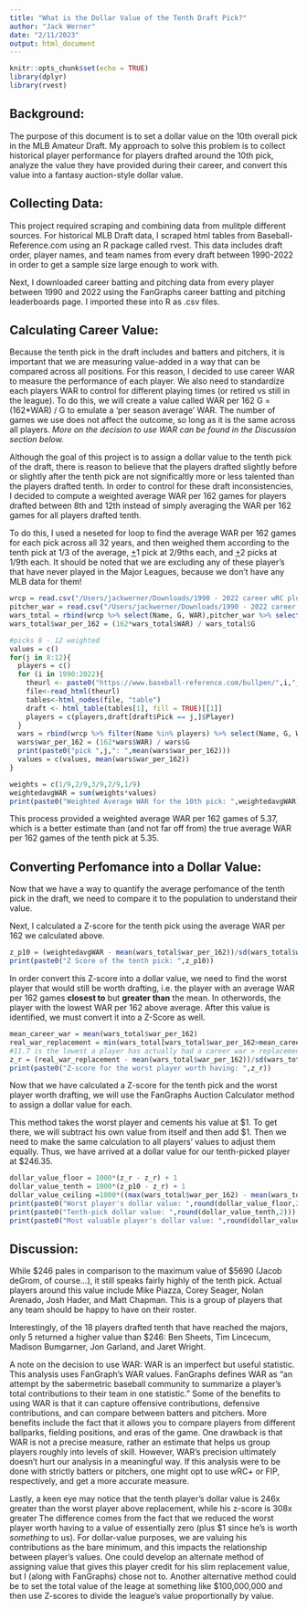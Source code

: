 ```yaml
---
title: "What is the Dollar Value of the Tenth Draft Pick?"
author: "Jack Werner"
date: "2/11/2023"
output: html_document
---
```


```r
knitr::opts_chunk$set(echo = TRUE)
library(dplyr)
library(rvest)
```

## Background:

The purpose of this document is to set a dollar value on the 10th overall pick in the MLB Amateur Draft. My approach to solve this problem is to collect historical player performance for players drafted around the 10th pick, analyze the value they have provided during their career, and convert this value into a fantasy auction-style dollar value. 

## Collecting Data:
This project required scraping and combining data from mulitple different sources. For historical MLB Draft data, I scraped html tables from Baseball-Reference.com using an R package called rvest. This data includes draft order, player names, and team names from every draft between 1990-2022 in order to get a sample size large enough to work with.

Next, I downloaded career batting and pitching data from every player between 1990 and 2022 using the FanGraphs career batting and pitching leaderboards page. I imported these into R as .csv files.

## Calculating Career Value:
Because the tenth pick in the draft includes and batters and pitchers, it is important that we are measuring value-added in a way that can be compared across all positions. For this reason, I decided to use career WAR to measure the performance of each player. We also need to standardize each players WAR to control for different playing times (or retired vs still in the league). To do this, we will create a value called WAR per 162 G = (162*WAR) / G to emulate a 'per season average' WAR. The number of games we use does not affect the outcome, so long as it is the same across all players. <i>More on the decision to use WAR can be found in the Discussion section below.</i>

Although the goal of this project is to assign a dollar value to the tenth pick of the draft, there is reason to believe that the players drafted slightly before or slightly after the tenth pick are not significaltly more or less talented than the players drafted tenth. In order to control for these draft inconsistencies, I decided to compute a weighted average WAR per 162 games for players drafted between 8th and 12th instead of simply averaging the WAR per 162 games for all players drafted tenth. 

To do this, I used a neseted for loop to find the average WAR per 162 games for each pick across all 32 years, and then weighed them according to the tenth pick at 1/3 of the average, <u>+</u>1 pick at 2/9ths each, and <u>+</u>2 picks at 1/9th each. It should be noted that we are excluding any of these player's that have never played in the Major Leagues, because we don't have any MLB data for them!

```r
wrcp = read.csv("/Users/jackwerner/Downloads/1990 - 2022 career wRC plus.csv")
pitcher_war = read.csv("/Users/jackwerner/Downloads/1990 - 2022 career WAR pitcher.csv")
wars_total = rbind(wrcp %>% select(Name, G, WAR),pitcher_war %>% select(Name, G, WAR))
wars_total$war_per_162 = (162*wars_total$WAR) / wars_total$G

```
```r
#picks 8 - 12 weighted
values = c()
for(j in 8:12){
  players = c()
  for (i in 1990:2022){
    theurl <- paste0("https://www.baseball-reference.com/bullpen/",i,"_Amateur_Draft")
    file<-read_html(theurl)
    tables<-html_nodes(file, "table")
    draft <- html_table(tables[1], fill = TRUE)[[1]]
    players = c(players,draft[draft$Pick == j,]$Player)
  }
  wars = rbind(wrcp %>% filter(Name %in% players) %>% select(Name, G, WAR),pitcher_war %>% filter(Name %in% players) %>% select(Name, G, WAR))
  wars$war_per_162 = (162*wars$WAR) / wars$G
  print(paste0("pick ",j,": ",mean(wars$war_per_162)))
  values = c(values, mean(wars$war_per_162))
}

weights = c(1/9,2/9,3/9,2/9,1/9) 
weightedavgWAR = sum(weights*values)
print(paste0("Weighted Average WAR for the 10th pick: ",weightedavgWAR))
```

This process provided a weighted average WAR per 162 games of 5.37, which is a better estimate than (and not far off from) the true average WAR per 162 games of the tenth pick at 5.35. 

## Converting Perfomance into a Dollar Value:
Now that we have a way to quantify the average perfomance of the tenth pick in the draft, we need to compare it to the population to understand their value.

Next, I calculated a Z-score for the tenth pick using the average WAR per 162 we calculated above. 
```r
z_p10 = (weightedavgWAR - mean(wars_total$war_per_162))/sd(wars_total$war_per_162)
print(paste0("Z Score of the tenth pick: ",z_p10))
```
In order convert this Z-score into a dollar value, we need to find the worst player that would still be worth drafting, i.e. the player with an average WAR per 162 games <strong>closest to</strong> but <strong>greater than</strong> the mean. In otherwords, the player with the lowest WAR per 162 above average. After this value is identified, we must convert it into a Z-Score as well. 
```r
mean_career_war = mean(wars_total$war_per_162)
real_war_replacement = min(wars_total[wars_total$war_per_162>mean_career_war,]$war_per_162)
#11.7 is the lowest a player has actually had a career war > replacement
z_r = (real_war_replacement - mean(wars_total$war_per_162))/sd(wars_total$war_per_162)#.004542027
print(paste0("Z-score for the worst player worth having: ",z_r)) 
```
Now that we have calculated a Z-score for the tenth pick and the worst player worth drafting, we will use the FanGraphs Auction Calculator method to assign a dollar value for each. 

This method takes the worst player and cements his value at $1. To get there, we will subtract his own value from itself and then add $1. Then we need to make the same calculation to all players' values to adjust them equally. Thus, we have arrived at a dollar value for our tenth-picked player at $246.35. 

```r
dollar_value_floor = 1000*(z_r - z_r) + 1
dollar_value_tenth = 1000*(z_p10 - z_r) + 1
dollar_value_ceiling =1000*((max(wars_total$war_per_162) - mean(wars_total$war_per_162)) / sd(wars_total$war_per_162))-z_r+1
print(paste0("Worst player's dollar value: ",round(dollar_value_floor,2)))
print(paste0("Tenth-pick dollar value: ",round(dollar_value_tenth,2)))
print(paste0("Most valuable player's dollar value: ",round(dollar_value_ceiling,2)))
```      

## Discussion:
While $246 pales in comparison to the maximum value of $5690 (Jacob deGrom, of course...), it still speaks fairly highly of the tenth pick. Actual players around this value include Mike Piazza, Corey Seager, Nolan Arenado, Josh Hader, and Matt Chapman. This is a group of players that any team should be happy to have on their roster. 

Interestingly, of the 18 players drafted tenth that have reached the majors, only 5 returned a higher value than $246: Ben Sheets, Tim Lincecum, Madison Bumgarner, Jon Garland, and Jaret Wright. 

A note on the decision to use WAR: WAR is an imperfect but useful statistic. This analysis uses FanGraph's WAR values. FanGraphs defines WAR as "an attempt by the sabermetric baseball community to summarize a player’s total contributions to their team in one statistic." Some of the benefits to using WAR is that it can capture offensive contributions, defensive contributions, and can compare between batters and pitchers. More benefits include the fact that it allows you to compare players from different ballparks, fielding positions, and eras of the game. One drawback is that WAR is not a precise measure, rather an estimate that helps us group players roughly into levels of skill.  However, WAR's precision ultimately doesn't hurt our analysis in a meaningful way. If this analysis were to be done with strictly batters or pitchers, one might opt to use wRC+ or FIP, respectively, and get a more accurate measure.

Lastly, a keen eye may notice that the tenth player's dollar value is 246x greater than the worst player above replacement, while his z-score is 308x greater The difference comes from the fact that we reduced the worst player worth having to a value of essentially zero (plus $1 since he's is worth <i>something</i> to us). For dollar-value purposes, we are valuing his contributions as the bare minimum, and this impacts the relationship between player's values. One could develop an alternate method of assigning value that gives this player credit for his slim replacement value, but I (along with FanGraphs) chose not to. Another alternative method could be to set the total value of the leage at something like $100,000,000 and then use Z-scores to divide the league's value proportionally by value. 




